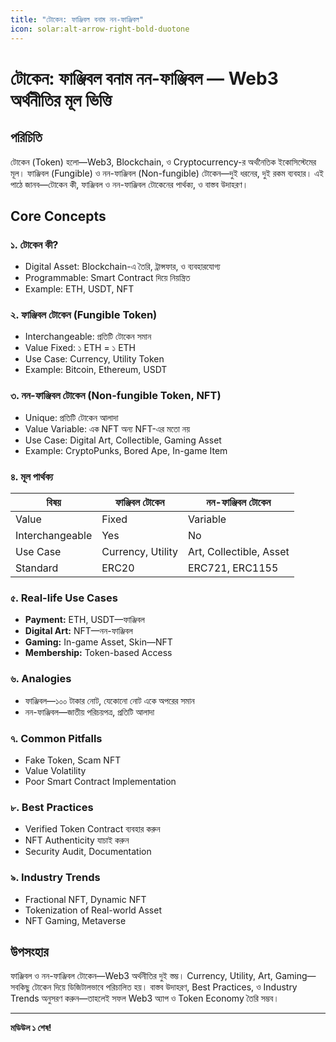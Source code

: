 ```yaml
---
title: "টোকেন: ফাঞ্জিবল বনাম নন-ফাঞ্জিবল"
icon: solar:alt-arrow-right-bold-duotone
---
```


# টোকেন: ফাঞ্জিবল বনাম নন-ফাঞ্জিবল — Web3 অর্থনীতির মূল ভিত্তি

## পরিচিতি

টোকেন (Token) হলো—Web3, Blockchain, ও Cryptocurrency-র অর্থনৈতিক ইকোসিস্টেমের মূল। ফাঞ্জিবল (Fungible) ও নন-ফাঞ্জিবল (Non-fungible) টোকেন—দুই ধরনের, দুই রকম ব্যবহার। এই পাঠে জানব—টোকেন কী, ফাঞ্জিবল ও নন-ফাঞ্জিবল টোকেনের পার্থক্য, ও বাস্তব উদাহরণ।

## Core Concepts

### ১. টোকেন কী?
- Digital Asset: Blockchain-এ তৈরি, ট্রান্সফার, ও ব্যবহারযোগ্য
- Programmable: Smart Contract দিয়ে নিয়ন্ত্রিত
- Example: ETH, USDT, NFT

### ২. ফাঞ্জিবল টোকেন (Fungible Token)
- Interchangeable: প্রতিটি টোকেন সমান
- Value Fixed: ১ ETH = ১ ETH
- Use Case: Currency, Utility Token
- Example: Bitcoin, Ethereum, USDT

### ৩. নন-ফাঞ্জিবল টোকেন (Non-fungible Token, NFT)
- Unique: প্রতিটি টোকেন আলাদা
- Value Variable: এক NFT অন্য NFT-এর মতো নয়
- Use Case: Digital Art, Collectible, Gaming Asset
- Example: CryptoPunks, Bored Ape, In-game Item

### ৪. মূল পার্থক্য
| বিষয় | ফাঞ্জিবল টোকেন | নন-ফাঞ্জিবল টোকেন |
|------|----------------|-------------------|
| Value | Fixed | Variable |
| Interchangeable | Yes | No |
| Use Case | Currency, Utility | Art, Collectible, Asset |
| Standard | ERC20 | ERC721, ERC1155 |

### ৫. Real-life Use Cases
- **Payment:** ETH, USDT—ফাঞ্জিবল
- **Digital Art:** NFT—নন-ফাঞ্জিবল
- **Gaming:** In-game Asset, Skin—NFT
- **Membership:** Token-based Access

### ৬. Analogies
- ফাঞ্জিবল—১০০ টাকার নোট, যেকোনো নোট একে অপরের সমান
- নন-ফাঞ্জিবল—জাতীয় পরিচয়পত্র, প্রতিটি আলাদা

### ৭. Common Pitfalls
- Fake Token, Scam NFT
- Value Volatility
- Poor Smart Contract Implementation

### ৮. Best Practices
- Verified Token Contract ব্যবহার করুন
- NFT Authenticity যাচাই করুন
- Security Audit, Documentation

### ৯. Industry Trends
- Fractional NFT, Dynamic NFT
- Tokenization of Real-world Asset
- NFT Gaming, Metaverse

## উপসংহার

ফাঞ্জিবল ও নন-ফাঞ্জিবল টোকেন—Web3 অর্থনীতির দুই স্তম্ভ। Currency, Utility, Art, Gaming—সবকিছু টোকেন দিয়ে ডিজিটালভাবে পরিচালিত হয়। বাস্তব উদাহরণ, Best Practices, ও Industry Trends অনুসরণ করুন—তাহলেই সফল Web3 অ্যাপ ও Token Economy তৈরি সম্ভব।

---

**মডিউল ১ শেষ!**
